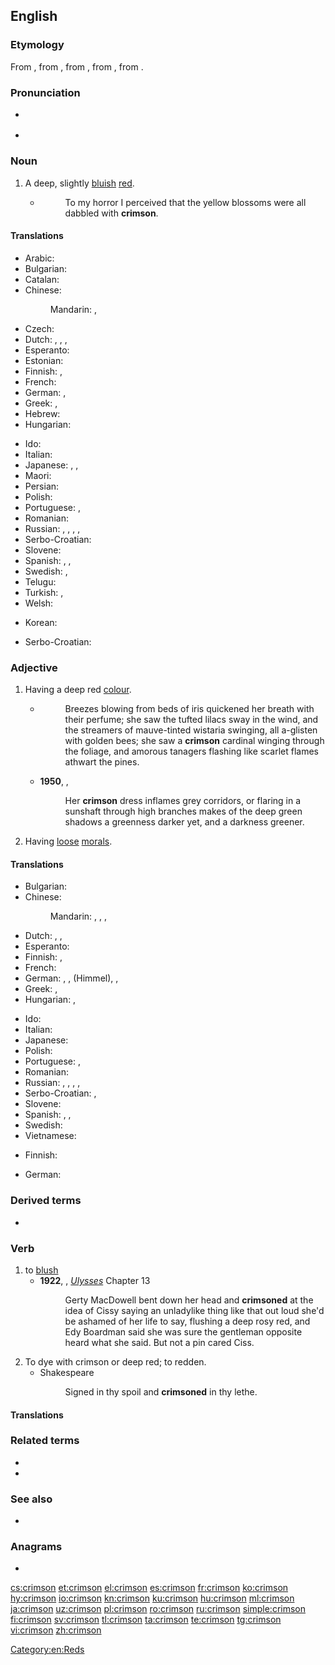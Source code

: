 ==English==
{{wikipedia}}

===Etymology===
From {{etyl|es|en}}, from {{etyl|ar|en}} {{m|ar|قِرْمِز}}, from {{etyl|fa|en}} {{m|fa|کرمست|tr=kirmist}}, from {{etyl|pal|en}}, from {{etyl|sa|en}}.

===Pronunciation===
* {{a|RP}} {{IPA|/ˈkɹɪmzən/|lang=en}}
* {{a|GenAm}} {{IPA|/ˈkɹɪmzən/|/ˈkɹɪmsən/|lang=en}}

===Noun===
{{en-noun}}
{{projectlink|wikipedia}}

# A deep, slightly [[bluish]] [[red]].
#: {{color panel|DC143C}}
#* {{w|Arthur Conan Doyle}}
#*: To my horror I perceived that the yellow blossoms were all dabbled with '''crimson'''.

====Translations====
{{trans-top|deep, slightly bluish red}}
* Arabic: {{t|ar|قِرْمِزِيّ|m}}
* Bulgarian: {{t|bg|пурпур|m}}
* Catalan: {{t|ca|carmesí}}
* Chinese:
*: Mandarin: {{t+|cmn|艷紅色|sc=Hani}}, {{t+|cmn|艳红色|tr=yànhóngsè|sc=Hani}}
* Czech: {{t+|cs|karmínový}}
* Dutch: {{t+|nl|karmijnrood|n}}, {{t|nl|helrood|n}}, {{t|nl|dieprood|n}}, {{t+|nl|karmozijn|n}}
* Esperanto: {{t|eo|karmezino}}
* Estonian: {{t|et|karmiinpunane}}
* Finnish: {{t|fi|verenpunainen}}, {{t|fi|karmiininpunainen}}
* French: {{t+|fr|cramoisi|m}}
* German: {{t+|de|Purpur|n}}, {{t|de|Purpurrot|n}}
* Greek: {{t+|el|βυσσινί|n}}, {{t|el|βαθύ κόκκινο|n}}
* Hebrew: {{t+|he|אַרְגָּמָן|tr=argaman|sc=Hebr}}
* Hungarian: {{t+|hu|karmazsin}}
{{trans-mid}}
* Ido: {{t+|io|karmezino}}
* Italian: {{t+|it|cremisi}}
* Japanese: {{t|ja|深紅色|tr=しんくしょく, shinkushoku}}, {{t|ja|クリムゾン|tr=kurimuzon}}, {{t|ja|紅色|tr=べにいろ, beniiro|sc=Jpan}}
* Maori: {{t|mi|pākurakura}}
* Persian: {{t+|fa|زرشکی|tr=zereški}}
* Polish: {{t+|pl|karmazyn|m-in}}
* Portuguese: {{t+|pt|carmim}}, {{t+|pt|carmesim|m}}
* Romanian: {{t+|ro|carmin}}
* Russian: {{t+|ru|мали́новый}}, {{t+|ru|а́лый}}, {{t+|ru|пунцо́вый}}, {{t+|ru|багро́вый}}, {{t+|ru|багря́ный}}
* Serbo-Croatian: {{t+|sh|grimizno|n}}
* Slovene: {{t|sl|škrlatna}}
* Spanish: {{t+|es|carmín}}, {{t+|es|carmesí}}, {{t|es|cremesín}}
* Swedish: {{t+|sv|karmosinröd}}, {{t+|sv|karmosin}}
* Telugu: {{t+|te|రక్తిమ}}
* Turkish: {{t+|tr|kırmızı}}, {{t+|tr|al}}
* Welsh: {{t+|cy|rhudd}}
{{trans-bottom}}

{{checktrans-top}}
<!--Remove this section once all of the translations below have been moved into the tables above.-->
* Korean: {{t-check|ko|심홍색|sc=Hang}}
{{trans-mid}}
* Serbo-Croatian: {{t-check|sh|гримизна боја|sc=Cyrl}}
{{trans-bottom}}

===Adjective===
{{en-adj}}

# Having a deep red [[color|colour]].
#* {{RQ:Chmbrs YngrSt|V}}
#*: Breezes blowing from beds of iris quickened her breath with their perfume; she saw the tufted lilacs sway in the wind, and the streamers of mauve-tinted wistaria swinging, all a-glisten with golden bees; she saw a '''crimson''' cardinal winging through the foliage, and amorous tanagers flashing like scarlet flames athwart the pines.
#* '''1950''', {{w|Mervyn Peake}}, ''{{w|Gormenghast (novel)|Gormenghast}}''
#*: Her '''crimson''' dress inflames grey corridors, or flaring in a sunshaft through high branches makes of the deep green shadows a greenness darker yet, and a darkness greener.
# Having [[loose]] [[moral]]s.

====Translations====
{{trans-top|having a deep red colour}}
* Bulgarian: {{t+|bg|пурпурен}}
* Chinese:
*: Mandarin: {{t+|cmn|艷紅色|sc=Hani}}, {{t+|cmn|艳红色|tr=yànhóngsè|sc=Hani}}, {{t|cmn|赤紅色|sc=Hani}}, {{t|cmn|赤红色|tr=chìhóngsè|sc=Hani}}
* Dutch: {{t+|nl|karmijnrood}}, {{t|nl|helrood}}, {{t|nl|dieprood}}
* Esperanto: {{t|eo|karmezina}}
* Finnish: {{t|fi|verenpunainen}}, {{t|fi|karmiininpunainen}}
* French: {{t+|fr|cramoisi}}
* German: {{t+|de|purpurn}}, {{t|de|purpurrot}}, {{t+|de|blutrot}} (Himmel), {{t+|de|dunkelrot}}, {{t|de|karmesinrot}}
* Greek: {{t+|el|βυσσινής|m}}, {{t+|el|βαθυκόκκινος|m}}
* Hungarian: {{t+|hu|karmazsin}}, {{t+|hu|karmazsinvörös}}
{{trans-mid}}
* Ido: {{t+|io|karmezina}}
* Italian: {{t+|it|cremisi}}
* Japanese: {{t|ja|深紅色|tr=しんくしょくの, shinkushoku no|alt=深紅色の}}
* Polish: {{t+|pl|karmazynowy}}
* Portuguese: {{t+|pt|carmim}}, {{t+|pt|carmesim}}
* Romanian: {{t+|ro|carmin}}
* Russian: {{t+|ru|мали́новый}}, {{t+|ru|а́лый}}, {{t+|ru|пунцо́вый}}, {{t+|ru|багро́вый}}, {{t+|ru|багря́ный}}
* Serbo-Croatian: {{t+|sh|grimizan|m}}, {{t+|sh|grimizan|m}}
* Slovene: {{t+|sl|škrlaten}}
* Spanish: {{t+|es|carmín}}, {{t+|es|carmesí}}, {{t|es|cremesín}}
* Swedish: {{t+|sv|karmosinröd}}
* Vietnamese: {{t|vi|đỏ thắm}}
{{trans-bottom}}

{{trans-top|having loose morals}}
* Finnish: {{t+|fi|kevytkenkäinen}}
{{trans-mid}}
* German: {{t|de|lose Sitten|f-p}}
{{trans-bottom}}

===Derived terms===
* {{l|en|crimson lake}}

===Verb===
{{en-verb}}

# to [[blush]]
#* '''1922''', {{w|James Joyce}}, ''[[w:Ulysses (novel)|Ulysses]]'' Chapter 13
#*: Gerty MacDowell bent down her head and '''crimsoned''' at the idea of Cissy saying an unladylike thing like that out loud she'd be ashamed of her life to say, flushing a deep rosy red, and Edy Boardman said she was sure the gentleman opposite heard what she said. But not a pin cared Ciss.
# To dye with crimson or deep red; to redden.
#* Shakespeare
#*: Signed in thy spoil and '''crimsoned''' in thy lethe.

====Translations====
{{trans-see|blush}}

===Related terms===
* {{l|en|kermes}}
* {{l|en|carmine}}

===See also===
* {{list:reds/en}}

===Anagrams===
* {{l|en|microns}}

[[Category:en:Reds]]

[[cs:crimson]]
[[et:crimson]]
[[el:crimson]]
[[es:crimson]]
[[fr:crimson]]
[[ko:crimson]]
[[hy:crimson]]
[[io:crimson]]
[[kn:crimson]]
[[ku:crimson]]
[[hu:crimson]]
[[ml:crimson]]
[[ja:crimson]]
[[uz:crimson]]
[[pl:crimson]]
[[ro:crimson]]
[[ru:crimson]]
[[simple:crimson]]
[[fi:crimson]]
[[sv:crimson]]
[[tl:crimson]]
[[ta:crimson]]
[[te:crimson]]
[[tg:crimson]]
[[vi:crimson]]
[[zh:crimson]]